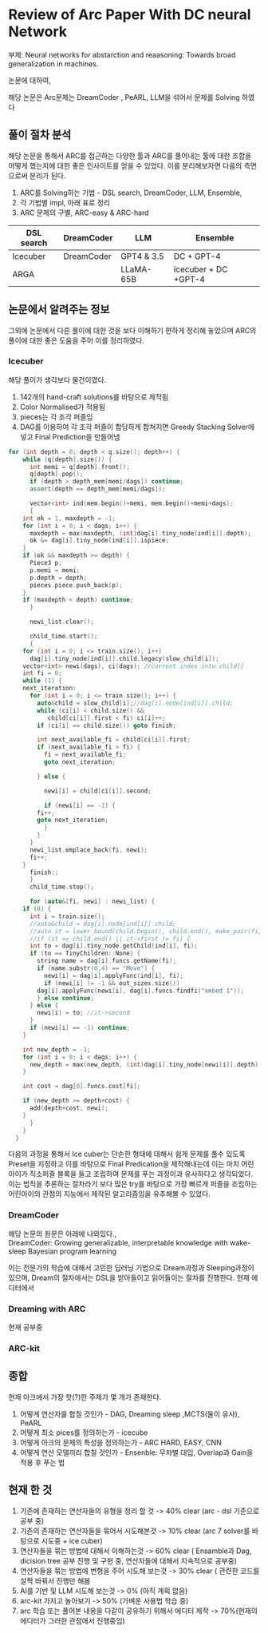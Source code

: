 # Review of Arc Paper With DC neural Network 

부제: Neural networks for abstarction and reaasoning: Towards broad generalization in machines.  

논문에 대하여,

해당 논문은 Arc문제는 DreamCoder , PeARL, LLM을 섞어서 문제를 Solving 하였다

## 풀이 절차 분석

해당 논문을 통해서 ARC를 접근하는 다양한 툴과 ARC를 풀어내는 툴에 대한 조합을 어떻게 했는지에 대한 좋은 인사이트를 얻을 수 있었다. 이를 분리해보자면 다음의 측면으로써 분리가 된다.

1. ARC를 Solving하는 기법 - DSL search, DreamCoder, LLM, Ensemble,
2. 각 기법별 impl, 아래 표로 정리
3. ARC 문제의 구별, ARC-easy & ARC-hard



| DSL search | DreamCoder | LLM | Ensemble |
| --- | --- | --- | --- |
| Icecuber | DreamCoder | GPT4 & 3.5 | DC + GPT-4|
| ARGA | | LLaMA-65B |  icecuber + DC +GPT-4|


## 논문에서 알려주는 정보

그외에 논문에서 다른 풀이에 대한 것을 보다 이해하기 편하게 정리해 놓았으며 ARC의 풀이에 대한 좋은 도움을 주어 이를 정리하였다.

### Icecuber 
  
해당 풀이가 생각보다 물건이였다.
1. 142개의 hand-craft solutions를 바탕으로 제작됨
2. Color Normalised가 적용됨
3. pieces는 각 조각 퍼즐임 
3. DAG를 이용하여 각 조각 퍼즐이 합당하게 합쳐지면 Greedy Stacking Solver에 넣고 Final Prediction을 만들어냄


```cpp
for (int depth = 0; depth < q.size(); depth++) {
    while (q[depth].size()) {
      int memi = q[depth].front();
      q[depth].pop();
      if (depth > depth_mem[memi/dags]) continue;
      assert(depth == depth_mem[memi/dags]);

      vector<int> ind(mem.begin()+memi, mem.begin()+memi+dags);
      {
	int ok = 1, maxdepth = -1;
	for (int i = 0; i < dags; i++) {
	  maxdepth = max(maxdepth, (int)dag[i].tiny_node[ind[i]].depth);
	  ok &= dag[i].tiny_node[ind[i]].ispiece;
	}
	if (ok && maxdepth >= depth) {
	  Piece3 p;
	  p.memi = memi;
	  p.depth = depth;
	  pieces.piece.push_back(p);
	}
	if (maxdepth < depth) continue;
      }

      newi_list.clear();

      child_time.start();
      {
	for (int i = 0; i <= train.size(); i++)
	  dag[i].tiny_node[ind[i]].child.legacy(slow_child[i]);
	vector<int> newi(dags), ci(dags); //current index into child[]
	int fi = 0;
	while (1) {
	next_iteration:
	  for (int i = 0; i <= train.size(); i++) {
	    auto&child = slow_child[i];//dag[i].node[ind[i]].child;
	    while (ci[i] < child.size() &&
		   child[ci[i]].first < fi) ci[i]++;
	    if (ci[i] == child.size()) goto finish;

	    int next_available_fi = child[ci[i]].first;
	    if (next_available_fi > fi) {
	      fi = next_available_fi;
	      goto next_iteration;

	    } else {

	      newi[i] = child[ci[i]].second;

	      if (newi[i] == -1) {
		fi++;
		goto next_iteration;
	      }
	    }
	  }
	  newi_list.emplace_back(fi, newi);
	  fi++;
	}
      finish:;
      }
      child_time.stop();

      for (auto&[fi, newi] : newi_list) {
	if (0) {
	  int i = train.size();
	  //auto&child = dag[i].node[ind[i]].child;
	  //auto it = lower_bound(child.begin(), child.end(), make_pair(fi, -1));
	  //if (it == child.end() || it->first != fi) {
	  int to = dag[i].tiny_node.getChild(ind[i], fi);
	  if (to == TinyChildren::None) {
	    string name = dag[i].funcs.getName(fi);
	    if (name.substr(0,4) == "Move") {
	      newi[i] = dag[i].applyFunc(ind[i], fi);
	      if (newi[i] != -1 && out_sizes.size())
		dag[i].applyFunc(newi[i], dag[i].funcs.findfi("embed 1"));
	    } else continue;
	  } else {
	    newi[i] = to; //it->second
	  }
	  if (newi[i] == -1) continue;
	}

	int new_depth = -1;
	for (int i = 0; i < dags; i++) {
	  new_depth = max(new_depth, (int)dag[i].tiny_node[newi[i]].depth);
	}

	int cost = dag[0].funcs.cost[fi];

	if (new_depth >= depth+cost) {
	  add(depth+cost, newi);
	}
      }
    }
  }
```
다음의 과정을 통해서 Ice cuber는 단순한 형태에 대해서 쉽게 문제를 풀수 있도록 Preset을 지정하고 이를 바탕으로 Final Predication을 제작해내는데 이는 마치 어린아이가 직소퍼즐 블록을 들고 조립하여 문제를 푸는 과정이과 유사하다고 생각되었다. 이는 법칙을 추론하는 절차라기 보다 많은 try를 바탕으로 가장 빠르게 퍼즐을 조립하는 어린아이의 관점의 지능에서 제작된 알고리즘임을 유추해볼 수 있었다.

### DreamCoder

해당 논문의 원문은 아래에 나와있다.,   
DreamCoder: Growing generalizable, interpretable knowledge with wake-sleep Bayesian program learning  

이는 전문가의 학습에 대해서 고민한 딥러닝 기법으로 Dream과정과 Sleeping과정이 있으며, Dream의 절차에서는 DSL을 받아들이고 읽어들이는 절차를 진행한다. 현재 에디터에서 

### Dreaming with ARC

현재 공부중 

### ARC-kit

## 종합

현재 아크에서 가장 핫(?)한 주제가 몇 개가 존재한다.

1. 어떻게 연산자를 합칠 것인가 - DAG, Dreaming sleep ,MCTS(둘이 유사), PeARL 
2. 어떻게 최소 pices를 정의하는가 - icecube
3. 어떻게 아크의 문제의 특성을  정의하는가 - ARC HARD, EASY, CNN
4.  어떻게 연산 모델끼리 합칠 것인가 - Ensenble: 무차별 대입, Overlap과 Gain을 적용 후 푸는 법

## 현재 한 것

1. 기존에 존재하는 연산자들의 유형을 정리 할 것 -> 40% clear (arc - dsl 기준으로 공부 중)
2. 기존의 존재하는 연산자들을 묶어서 시도해본것 -> 10% clear (arc 7 solver를 바탕으로 시도중 + ice cuber)
3. 연산자들을 묶는 방법에 대해서 이해하는것 -> 60% clear ( Ensamble과 Dag, dicision tree 공부 진행 및 구현 중, 연산자들에 대해서 지속적으로 공부중)
4. 연산자들을 묶는 방법에 변형을 주어 시도해 보는것 -> 30% clear ( 관련한 코드를 살짝 바꿔서 진행만 해봄
5. AI를 기반 및 LLM 시도해 보는것 -> 0% (아직 계획 없음) 
6. arc-kit 가지고 놀아보기 -> 50% (가벼운 사용법 학습 중)
7. arc 학습 또는 풀어본 내용을 다같이 공유하기 위해서 에디터 제작 ->  70%(현재의 에디터가 그러한 관점에서 진행중임)

